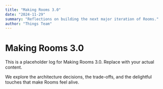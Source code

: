 ```yaml
---
title: "Making Rooms 3.0"
date: "2024-11-29"
summary: "Reflections on building the next major iteration of Rooms."
author: "Things Team"
---
```


# Making Rooms 3.0

This is a placeholder log for Making Rooms 3.0. Replace with your actual content.

We explore the architecture decisions, the trade-offs, and the delightful touches that
make Rooms feel alive.
